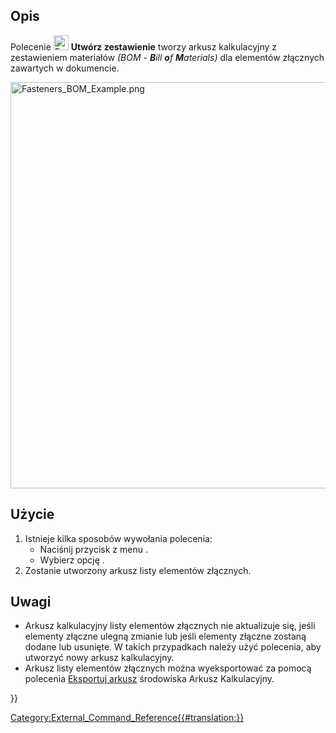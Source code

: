 <languages/>

{{Docnav/pl
|[[Fasteners_MatchTypeOuter/pl|Dopasowanie otworu jako przelotowego]]
|[[Fasteners_ScrewCalculator/pl|Kalkulator śrub]]
|[[Fasteners_Workbench/pl|środowisko pracy Elementy Złączne]]
|IconL=Fasteners_MatchTypeOuter.svg
|IconR=Fasteners_ScrewCalculator.svg
|IconC=Fasteners_workbench_icon.svg
}}

{{GuiCommand/pl
|Name=Fasteners BOM
|Name/pl=Elementy Złączne: Utwórz zestawienie
|MenuLocation=Elementy Złączne → Utwórz zestawienie
|Workbenches=[[Fasteners_Workbench/pl|Elementy Złączne]]
|SeeAlso=[[Spreadsheet_Workbench/pl|Arkusz Kalkulacyjny]]
}}

<span id="Description"></span>
==Opis==

Polecenie [[Image:Fasteners_BOM.svg|24px]] '''Utwórz zestawienie''' tworzy arkusz kalkulacyjny z zestawieniem materiałów ''(BOM - '''B'''ill '''o'''f '''M'''aterials)'' dla elementów złącznych zawartych w dokumencie.

[[Image:Fasteners_BOM_Example.png|650px]]
{{Caption|Model z arkuszem kalkulacyjnym zestawienia elementów złącznych}}

<span id="Usage"></span>
==Użycie==

# Istnieje kilka sposobów wywołania polecenia:
#* Naciśnij przycisk  z menu {{Button|[[Image:Fasteners_BOM.svg|16px]] '''Utwórz zestawienie'''}}.
#* Wybierz opcję {{MenuCommand|Elementy złączne → [[Image:Fasteners_BOM.svg|16px]] Utwórz zestawienie}}.
# Zostanie utworzony arkusz listy elementów złącznych.

<span id="Notes"></span>
==Uwagi==

* Arkusz kalkulacyjny listy elementów złącznych nie aktualizuje się, jeśli elementy złączne ulegną zmianie lub jeśli elementy złączne zostaną dodane lub usunięte. W takich przypadkach należy użyć polecenia, aby utworzyć nowy arkusz kalkulacyjny.
* Arkusz listy elementów złącznych można wyeksportować za pomocą polecenia [[Spreadsheet_Export/pl|Eksportuj arkusz]] środowiska Arkusz Kalkulacyjny.


{{Docnav/pl
|[[Fasteners_MatchTypeOuter/pl|Dopasowanie otworu jako przelotowego]]
|[[Fasteners_ScrewCalculator/pl|Kalkulator śrub]]
|[[Fasteners_Workbench/pl|środowisko pracy Elementy Złączne]]
|IconL=Fasteners_MatchTypeOuter.svg
|IconR=Fasteners_ScrewCalculator.svg
|IconC=Fasteners_workbench_icon.svg
}}

[[Category:External_Command_Reference{{#translation:}}]]
{{Fasteners_Tools_navi{{#translation:}}}}
